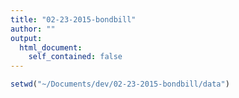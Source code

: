 ```yaml
---
title: "02-23-2015-bondbill"
author: ""
output:
  html_document:
    self_contained: false
---
```


```r
setwd("~/Documents/dev/02-23-2015-bondbill/data")
```

```r
```
